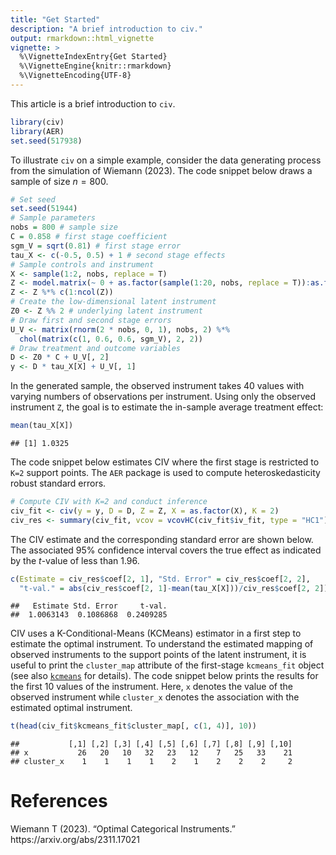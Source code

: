 ---
title: "Get Started"
description: "A brief introduction to civ."
output: rmarkdown::html_vignette
vignette: >
  %\VignetteIndexEntry{Get Started}
  %\VignetteEngine{knitr::rmarkdown}
  %\VignetteEncoding{UTF-8}
---

This article is a brief introduction to ``civ``.


```r
library(civ)
library(AER)
set.seed(517938)
```

To illustrate ``civ`` on a simple example, consider the data generating process from the simulation of Wiemann (2023). The code snippet below draws a sample of size $n=800$.


```r
# Set seed
set.seed(51944)
# Sample parameters
nobs = 800 # sample size
C = 0.858 # first stage coefficient
sgm_V = sqrt(0.81) # first stage error
tau_X <- c(-0.5, 0.5) + 1 # second stage effects
# Sample controls and instrument
X <- sample(1:2, nobs, replace = T)
Z <- model.matrix(~ 0 + as.factor(sample(1:20, nobs, replace = T)):as.factor(X))
Z <- Z %*% c(1:ncol(Z))
# Create the low-dimensional latent instrument
Z0 <- Z %% 2 # underlying latent instrument
# Draw first and second stage errors
U_V <- matrix(rnorm(2 * nobs, 0, 1), nobs, 2) %*%
  chol(matrix(c(1, 0.6, 0.6, sgm_V), 2, 2))
# Draw treatment and outcome variables
D <- Z0 * C + U_V[, 2]
y <- D * tau_X[X] + U_V[, 1]
```

In the generated sample, the observed instrument takes 40 values with varying numbers of observations per instrument. Using only the observed instrument ``Z``, the goal is to estimate the in-sample average treatment effect:

```r
mean(tau_X[X])
```

```
## [1] 1.0325
```


The  code snippet below estimates CIV where the first stage is restricted to ``K=2`` support points. The ``AER`` package is used to compute heteroskedasticity robust standard errors.



```r
# Compute CIV with K=2 and conduct inference
civ_fit <- civ(y = y, D = D, Z = Z, X = as.factor(X), K = 2)
civ_res <- summary(civ_fit, vcov = vcovHC(civ_fit$iv_fit, type = "HC1"))
```

The CIV estimate and the corresponding standard error are shown below. The associated 95\% confidence interval covers the true effect as indicated by the _t_-value of less than 1.96.

```r
c(Estimate = civ_res$coef[2, 1], "Std. Error" = civ_res$coef[2, 2],
  "t-val." = abs(civ_res$coef[2, 1]-mean(tau_X[X]))/civ_res$coef[2, 2])
```

```
##   Estimate Std. Error     t-val. 
##  1.0063143  0.1086868  0.2409285
```

CIV uses a K-Conditional-Means (KCMeans) estimator in a first step to estimate the optimal instrument. To understand the estimated mapping of observed instruments to the support points of the latent instrument, it is useful to print the ``cluster_map`` attribute of the first-stage ``kcmeans_fit`` object (see also [``kcmeans``](https://thomaswiemann.com/kcmeans/) for details). The code snippet below prints the results for the first 10 values of the instrument. Here, ``x`` denotes the value of the observed instrument while ``cluster_x`` denotes the association with the estimated optimal instrument.

```r
t(head(civ_fit$kcmeans_fit$cluster_map[, c(1, 4)], 10))
```

```
##           [,1] [,2] [,3] [,4] [,5] [,6] [,7] [,8] [,9] [,10]
## x           26   20   10   32   23   12    7   25   33    21
## cluster_x    1    1    1    1    2    1    2    2    2     2
```

# References
Wiemann T (2023). "Optimal Categorical Instruments." https://arxiv.org/abs/2311.17021

